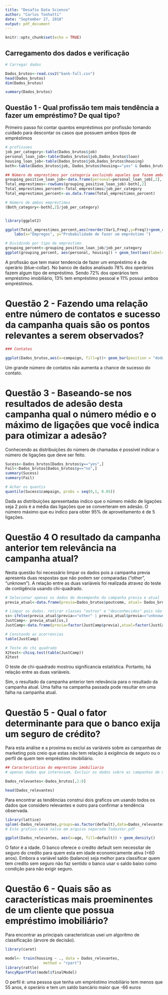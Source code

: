 ```yaml
---
title: "Desafio Data Science"
author: "Carlos Tonhatti"
date: "September 27, 2018"
output: pdf_document
---
```


```r
knitr::opts_chunk$set(echo = TRUE)
```

## Carregamento dos dados e verificação


```r
# Carregar dados 

Dados_brutos<-read.csv2("bank-full.csv")
head(Dados_brutos)
dim(Dados_brutos)

summary(Dados_brutos)
```

## Questão 1 - Qual profissão tem mais tendência a fazer um empréstimo? De qual tipo?

Primeiro passo foi contar quantos empréstimos por profissão tomando cuidado para descontar os casos que possuem ambos tipos de empréstimos 
```r
# profissoes
job_per_category<-table(Dados_brutos$job)
personal_loan_job<-table(Dados_brutos$job,Dados_brutos$loan)
housing_loan_job<-table(Dados_brutos$job,Dados_brutos$housing)
both<-table(Dados_brutos$job, Dados_brutos$housing=="yes" & Dados_brutos$loan=="yes")

## Número de emprestimos por categoria excluindo aqueles que fazem ambos emprestimos
grouping_positive_loan_job<-data.frame(personal=personal_loan_job[,2], housing=housing_loan_job[,2])
Total_emprestimos<-rowSums(grouping_positive_loan_job)-both[,2]
Total_emprestimos_percent<-Total_emprestimos/job_per_category
Total_emprestimos_percent<-as.data.frame(Total_emprestimos_percent)

# Número de ambos empréstimos
(Both_category<-both[,2]/job_per_category)



```


```r
library(ggplot2)

ggplot(Total_emprestimos_percent,aes(reorder(Var1,Freq),y=Freq))+geom_col()+ coord_flip()+
    labs(x="Empregos", y="Probabilidade de fazer um empréstimo ")
```

```r
# Dividindo por tipo de emprestimo
grouping_percent<-grouping_positive_loan_job/job_per_category
ggplot(grouping_percent, aes(personal, housing)) + geom_text(aes(label=rownames(grouping_percent)))
```

 A profissão que tem maior tendencia de fazer um empréstimo é a de operário (blue-collar). No banco de dados analisado 78% dos operários fazem algum tipo de empréstimo. Sendo 72% dos operários tem empréstimo imobiliário, 13% tem empréstimo pessoal e 11% possui ambos empréstimos.
 
# Questão 2 - Fazendo uma relação entre número de contatos e sucesso da campanha quais são os pontos relevantes a serem observados?

```r
### Contatos 

ggplot(Dados_brutos,aes(x=campaign, fill=y))+ geom_bar(position = "dodge")
```

Um grande número de contatos não aumenta a chance de sucesso do contato. 

# Questão 3 - Baseando-se nos resultados de adesão desta campanha qual o número médio e o máximo de ligações que você indica para otimizar a adesão? 

Conhecendo as distribuições do número de chamadas é possível indicar o número de ligações que deve ser feito. 
```r

Sucess<-Dados_brutos[Dados_brutos$y=="yes",]
Fail<-Dados_brutos[Dados_brutos$y=="no",]
summary(Sucess)
summary(Fail)

# Achar os quantis
quantile(Sucess$campaign, probs = seq(0,1, 0.05))
```

 Dada as distribuições apresentadas indico que o número médio de ligações seja 2 pois é a média das ligações que se converteram em adesão. O número  máximo que eu indico para obter 95% de aproveitamento é de 5 ligações. 
 
# Questão 4 O resultado da campanha anterior tem relevância na campanha atual?
  Nesta questão foi necessãrio limpar os dados pois a campanha previa apresenta duas respostas que não podem ser comparadas ("other", "unknown"). A relação entre as duas variáveis foi realizada atravez do teste de contigência usando chi-quadrado.

```r
# Selecionar apenas os dados de desempenho da campanha previa e atual
previa_atual<-data.frame(previa=Dados_brutos$poutcome, atual= Dados_brutos$y)

# Limpar os dados. retirar classes "outros" e "desconhecidos" pois não tem como comparar
ss<-ifelse(previa_atual$previa=="other" | previa_atual$previa=="unknown",F,T)
JustCamp<- previa_atual[ss,]
JustCamp<-data.frame(previa=factor(JustCamp$previa),atual=factor(JustCamp$atual))

# Constando as ocorrencias
table(JustCamp)

# Teste do chi quadrado
X2test<-chisq.test(table(JustCamp))
X2test
```

 O teste de chi-quadrado mostrou significancia estatística. Portanto, há relação entre as duas variáveis. 
 
 Sim, o resultado da campanha anterior tem relevância para o resultado da campanha atual. Uma falha na campanha passada pode resultar em uma falha na campanha atual.
 
#  Questão 5 - Qual o fator determinante para que o banco exija um seguro de crédito?

Para esta análise e a proxima eu exclui as variáveis sobre as campanhas de marketing pois creio que estas não tem relação á exigência de seguro ou o perfil de quem tem empréstimo imobiliário. 

```r
## Caracteristicas do emprestimo imobiliario 
# apenas dados que interessam. Excluir os dados sobre as campanhas de marketing

Dados_relevantes<-Dados_brutos[,1:8]

head(Dados_relevantes)
```

Para encontrar as tendências construi dois graficos um usando todos os dados que considero relevantes e outro para confirmar a tendência observada.

```r
library(lattice)
splom(~Dados_relevantes,groups=as.factor(default),data=Dados_relevantes,pch=20,type="p",cex=1)
# Este grafico está salvo em arquivo separado TodasVar.pdf

ggplot(Dados_relevantes, aes(x=age, fill=default)) + geom_density()

```

 O fator é a idade. O banco oferece o credito default sem necessitar de seguro do credito para quem esta em idade economicamente ativa (<60 anos). Embora a  variável saldo (balance) seja melhor para classificar quem tem credito sem seguro não faz sentido o banco usar o saldo baixo como condição para não exigir seguro.

# Questão 6 - Quais são as características mais proeminentes de um cliente que possua empréstimo imobiliário?

Para encontrar as principais caracteristicas usei um algoritmo de classificação (árvore de decisão). 

```r
library(caret)

model<- train(housing ~ ., data = Dados_relevantes, 
                 method = "rpart")
library(rattle)
fancyRpartPlot(model$finalModel)
```

 O perfil é: uma pessoa que tenha um empréstimo imobiliário tem menos que 55 anos, é operário e tem um saldo bancário maior que -66 euros 


